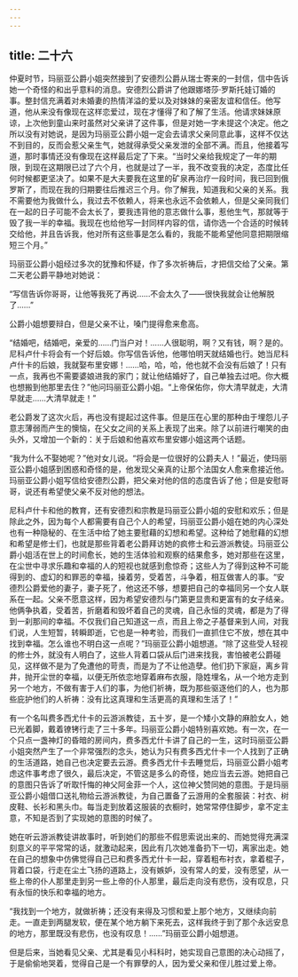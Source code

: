 ```yaml
---
---
---
```

title: 二十六
---




仲夏时节，玛丽亚公爵小姐突然接到了安德烈公爵从瑞士寄来的一封信，信中告诉她一个奇怪的和出乎意料的消息。安德烈公爵讲了他跟娜塔莎·罗斯托娃订婚的事。整封信充满着对未婚妻的热情洋溢的爱以及对妹妹的亲密友谊和信任。他写道，他从来没有像现在这样恋爱过，现在才懂得了和了解了生活。他请求妹妹原谅，上次他到童山来时虽然对父亲讲了这件事，但是对她一字未提这个决定。他之所以没有对她说，是因为玛丽亚公爵小姐一定会去请求父亲同意此事，这样不仅达不到目的，反而会惹父亲生气，她就得承受父亲发泄的全部不满。而且，他接着写道，那时事情还没有像现在这样最后定了下来。“当时父亲给我规定了一年的期限，到现在这期限已过了六个月，也就是过了一半，我不改变我的决定，态度比任何时候都更坚决了。如果不是大夫要我在这里的矿泉再治疗一段时间，我已回到俄罗斯了，而现在我的归期要往后推迟三个月。你了解我，知道我和父亲的关系。我不需要他为我做什么，我过去不依赖人，将来也永远不会依赖人，但是父亲同我们在一起的日子可能不会太长了，要我违背他的意志做什么事，惹他生气，那就等于毁了我一半的幸福。我现在也给他写一封同样内容的信，请你选一个合适的时候转交给他，并且告诉我，他对所有这些事是怎么看的，我能不能希望他同意把期限缩短三个月。”

玛丽亚公爵小姐经过多次的犹豫和怀疑，作了多次祈祷后，才把信交给了父亲。第二天老公爵平静地对她说：

“写信告诉你哥哥，让他等我死了再说……不会太久了——很快我就会让他解脱了……”

公爵小姐想要辩白，但是父亲不让，嗓门提得愈来愈高。

“结婚吧，结婚吧，亲爱的……门当户对！……人很聪明，啊？又有钱，啊？是的。尼科卢什卡将会有一个好后娘。你写信告诉他，他哪怕明天就结婚也行。她当尼科卢什卡的后娘，我就娶布里安娜！……哈，哈，哈，他也就不会没有后娘了！只有一点，我再也不需要婆娘进我的家门；就让他结婚好了，自己单独去过吧。你大概也想搬到他那里去住？”他问玛丽亚公爵小姐。“上帝保佑你，你大清早就走，大清早就走……大清早就走！”

老公爵发了这次火后，再也没有提起过这件事。但是压在心里的那种由于埋怨儿子意志薄弱而产生的懊恼，在父女之间的关系上表现了出来。除了以前进行嘲笑的由头外，又增加一个新的：关于后娘和他喜欢布里安娜小姐这两个话题。

“我为什么不娶她呢？”他对女儿说。“将会是一位很好的公爵夫人！”最近，使玛丽亚公爵小姐感到困惑和奇怪的是，他发现父亲真的让那个法国女人愈来愈接近他。玛丽亚公爵小姐写信给安德烈公爵，把父亲对他的信的态度告诉了他；但是安慰哥哥，说还有希望使父亲不反对他的想法。

尼科卢什卡和他的教育，还有安德烈和宗教是玛丽亚公爵小姐的安慰和欢乐；但是除此之外，因为每个人都需要有自己个人的希望，玛丽亚公爵小姐在她的内心深处也有一种隐秘的、在生活中给了她主要慰藉的幻想和希望。这种给了她慰藉的幻想和希望是修士们，也就是那些背着老公爵拜访她的疯修士和云游派教徒。玛丽亚公爵小姐活在世上的时间愈长，她的生活体验和观察的结果愈多，她对那些在这里，在尘世中寻求乐趣和幸福的人的短视也就感到愈惊奇；这些人为了得到这种不可能得到的、虚幻的和罪恶的幸福，操着劳，受着苦，斗争着，相互做害人的事。“安德烈公爵爱他的妻子，妻子死了，他这还不够，想要把自己的幸福同另一个女人联系在一起。父亲不愿意这样，因为希望安德烈与门第更显贵和更富有的女子结亲。他俩争执着，受着苦，折磨着和毁坏着自己的灵魂，自己永恒的灵魂，都是为了得到一刹那间的幸福。不仅我们自己知道这一点，而且上帝之子基督来到人间，对我们说，人生短暂，转瞬即逝，它也是一种考验，而我们一直抓住它不放，想在其中找到幸福。怎么谁也不明白这一点呢？”玛丽亚公爵小姐想道。“除了这些受人轻视的修士外，就没有人明白了，这些人背着口袋从后门进来找我，害怕被老公爵碰见，这样做不是为了免遭他的苛责，而是为了不让他造孽。他们扔下家庭，离乡背井，抛开尘世的幸福，以便无所依恋地穿着麻布衣服，隐姓埋名，从一个地方走到另一个地方，不做有害于人们的事，为他们祈祷，既为那些驱逐他们的人，也为那些庇护他们的人祈祷：没有比这真理和生活更高的真理和生活了！”

有一个名叫费多西尤什卡的云游派教徒，五十岁，是一个矮小文静的麻脸女人，她已光着脚，戴着镣铐行走了三十多年。玛丽亚公爵小姐特别喜欢她。有一次，在一个只点一盏神灯的昏暗的房间内，费多西尤什卡讲了自己的一生，这时玛丽亚公爵小姐突然产生了一个非常强烈的念头，她认为只有费多西尤什卡一个人找到了正确的生活道路，她自己也决定要去云游。费多西尤什卡去睡觉后，玛丽亚公爵小姐考虑这件事考虑了很久，最后决定，不管这是多么的奇怪，她应当去云游。她把自己的意图只告诉了听取忏悔的神父阿金菲一个人，这位神父赞同她的意图。于是玛丽亚公爵小姐借口送礼物给云游派教徒，为自己置备了云游用的全套服装：衬衣、树皮鞋、长衫和黑头巾。每当走到放着这服装的衣橱时，她常常停住脚步，拿不定主意，不知是否到了实现她的意图的时候了。

她在听云游派教徒讲故事时，听到她们的那些不假思索说出来的、而她觉得充满深刻意义的平平常常的话，就激动起来，因此有几次她准备扔下一切，离家出走。她在自己的想象中仿佛觉得自己已和费多西尤什卡一起，穿着粗布衬衣，拿着棍子，背着口袋，行走在尘土飞扬的道路上，没有嫉妒，没有常人的爱，没有愿望，从一些上帝的仆人那里走到另一些上帝的仆人那里，最后走向没有悲伤，没有叹息，只有永恒的快乐和幸福的地方。

“我找到一个地方，就做祈祷；还没有来得及习惯和爱上那个地方，又继续向前走。一直走到两腿发软，便在某个地方躺下来死去，这样我终于到了那个永远安息的地方，那里既没有悲伤，也没有叹息！……”玛丽亚公爵小姐想道。

但是后来，当她看见父亲、尤其是看见小科科时，她实现自己意图的决心动摇了，于是偷偷地哭着，觉得自己是一个有罪孽的人，因为爱父亲和侄儿胜过爱上帝。